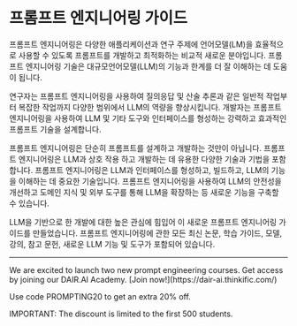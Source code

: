 # 프롬프트 엔지니어링 가이드


프롬프트 엔지니어링은 다양한 애플리케이션과 연구 주제에 언어모델(LM)을 효율적으로 사용할 수 있도록 프롬프트를 개발하고 최적화하는 비교적 새로운 분야입니다. 프롬프트 엔지니어링 기술은 대규모언어모델(LLM)의 기능과 한계를 더 잘 이해하는 데 도움이 됩니다.

연구자는 프롬프트 엔지니어링을 사용하여 질의응답 및 산술 추론과 같은 일반적 작업부터 복잡한 작업까지 다양한 범위에서 LLM의 역량을 향상시킵니다. 개발자는 프롬프트 엔지니어링을 사용하여 LLM 및 기타 도구와 인터페이스를 형성하는 강력하고 효과적인 프롬프트 기술을 설계합니다.

프롬프트 엔지니어링은 단순히 프롬프트를 설계하고 개발하는 것만이 아닙니다. 프롬프트 엔지니어링은 LLM과 상호 작용 하고 개발하는 데 유용한 다양한 기술과 기법을 포함합니다. 프롬프트 엔지니어링은 LLM과 인터페이스를 형성하고, 빌드하고, LLM의 기능을 이해하는 데 중요한 기술입니다. 프롬프트 엔지니어링을 사용하여 LLM의 안전성을 개선하고 도메인 지식 및 외부 도구를 통해 LLM을 확장하는 등 새로운 기능을 구축할 수 있습니다.

LLM을 기반으로 한 개발에 대한 높은 관심에 힘입어 이 새로운 프롬프트 엔지니어링 가이드를 만들었습니다. 프롬프트 엔지니어링에 관한 모든 최신 논문, 학습 가이드, 모델, 강의, 참고 문헌, 새로운 LLM 기능 및 도구가 포함되어 있습니다.

---

<Callout type= "info" emoji="🎉">
We are excited to launch two new prompt engineering courses. Get access by joining our DAIR.AI Academy. [Join now!](https://dair-ai.thinkific.com/)

Use code PROMPTING20 to get an extra 20% off.

IMPORTANT: The discount is limited to the first 500 students. 

</Callout>
